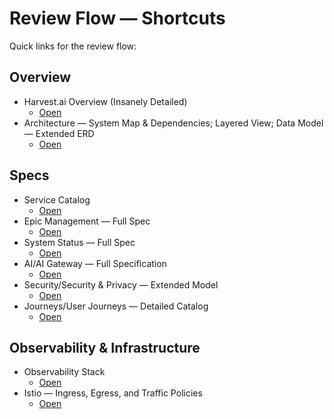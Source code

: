 

# Review Flow — Shortcuts

<Meta title="Shortcuts/Review Flow" />

Quick links for the review flow:

## Overview

- Harvest.ai Overview (Insanely Detailed)
  - <a href="?path=/docs/overview-overview-insanely-detailed--docs">Open</a>
- Architecture — System Map & Dependencies; Layered View; Data Model — Extended ERD
  - <a href="?path=/docs/overview-architecture-system-map-dependencies-layered-view-data-model-extended-erd--docs">
      Open
    </a>

## Specs

- Service Catalog
  - <a href="?path=/docs/specs-service-catalog--docs">Open</a>
- Epic Management — Full Spec
  - <a href="?path=/docs/specs-epic-management-full-spec--docs">Open</a>
- System Status — Full Spec
  - <a href="?path=/docs/specs-system-status-full-spec--docs">Open</a>
- AI/AI Gateway — Full Specification
  - <a href="?path=/docs/specs-ai-ai-gateway-full-specification--docs">Open</a>
- Security/Security & Privacy — Extended Model
  - <a href="?path=/docs/specs-security-security-privacy-extended-model--docs">Open</a>
- Journeys/User Journeys — Detailed Catalog
  - <a href="?path=/docs/specs-journeys-user-journeys-detailed-catalog--docs">Open</a>

## Observability & Infrastructure

- Observability Stack
  - <a href="?path=/docs/docs-observability-stack--docs">Open</a>
- Istio — Ingress, Egress, and Traffic Policies
  - <a href="?path=/docs/docs-istio-ingress-egress-and-traffic-policies--docs">Open</a>

<LastUpdated file="src/stories/ShortcutsReviewFlow.stories.mdx" />
